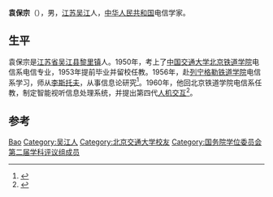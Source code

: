 '''袁保宗'''（{{bd|1932年|7月11日||}}），男，[[江苏|江苏]][[吴江县|吴江]]人，[[中华人民共和国|中华人民共和国]]电信学家。

== 生平 ==
袁保宗是[[江苏省|江苏省]][[吴江县|吴江县]][[黎里镇|黎里镇]]人。1950年，考上了[[中国交通大学|中国交通大学]][[北京铁道学院|北京铁道学院]]电信系电信专业，1953年提前毕业并留校任教。1956年，赴[[列宁格勒铁道学院|列宁格勒铁道学院]]电信系学习，师从[[李斯托夫|李斯托夫]]，从事信息论研究<ref>{{cite news|title=北京交通大学袁保宗教授从教六十年庆典举行|url=http://edu.ifeng.com/gaoxiao/detail_2012_07/17/16081692_0.shtml|accessdate=2014-07-24|newspaper=凤凰网|archive-url=https://web.archive.org/web/20140728115052/http://edu.ifeng.com/gaoxiao/detail_2012_07/17/16081692_0.shtml|archive-date=2014-07-28|dead-url=yes}}</ref>。1960年，他回北京铁道学院电信系任教，制定智能视听信息处理系统，并提出第四代[[人机交互|人机交互]]<ref>{{cite news|title=教育部副部长郝平赴北京交通大学大看望老教授|url=http://www.gov.cn/gzdt/2013-02/07/content_2328935.htm|accessdate=2014-07-24|newspaper=中央政府门户网站|archive-date=2016-03-04|archive-url=https://web.archive.org/web/20160304083557/http://www.gov.cn/gzdt/2013-02/07/content_2328935.htm|dead-url=no}}</ref>。

== 参考 ==
{{reflist}}

{{国务院学位委员会第二届学科评议组/工学}}

{{Authority control}}
{{DEFAULTSORT:Yuan}}
[[Category:袁姓|Bao]]
[[Category:吴江人|Category:吴江人]]
[[Category:北京交通大学校友|Category:北京交通大学校友]]
[[Category:国务院学位委员会第二届学科评议组成员|Category:国务院学位委员会第二届学科评议组成员]]


{{中国政治人物小作品}}